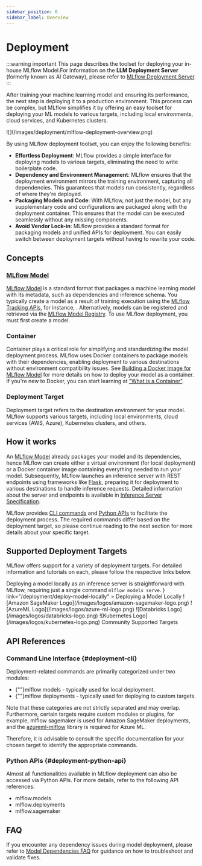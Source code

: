 ```yaml
---
sidebar_position: 0
sidebar_label: Overview
---
```



# Deployment

:::warning important
This page describes the toolset for deploying your in-house MLflow Model.For information on the
**LLM Deployment Server** (formerly known as AI Gateway), please refer to [MLflow Deployment Server](/llms/deployments).
:::

After training your machine learning model and ensuring its performance, the next step is deploying it to a production environment.
This process can be complex, but MLflow simplifies it by offering an easy toolset for deploying your ML models to various targets,
including local environments, cloud services, and Kubernetes clusters.

<div className="center-div" style={{ width: "90%" }}>
  ![](/images/deployment/mlflow-deployment-overview.png)
</div>

By using MLflow deployment toolset, you can enjoy the following benefits:

- **Effortless Deployment**: MLflow provides a simple interface for deploying models to various targets, eliminating the need to write boilerplate code.
- **Dependency and Environment Management**: MLflow ensures that the deployment environment mirrors the training environment, capturing all dependencies.
  This guarantees that models run consistently, regardless of where they're deployed.
- **Packaging Models and Code**: With MLflow, not just the model, but any supplementary code and configurations are packaged along with the deployment container.
  This ensures that the model can be executed seamlessly without any missing components.
- **Avoid Vendor Lock-in**: MLflow provides a standard format for packaging models and unified APIs for deployment. You can easily switch between
  deployment targets without having to rewrite your code.

## Concepts

### [MLflow Model](/model)

[MLflow Model](/model) is a standard format that packages a machine learning model with its metadata, such as dependencies and inference schema.
You typically create a model as a result of training execution using the [MLflow Tracking APIs](/tracking), for instance, <APILink fn="mlflow.pyfunc.log_model" />.
Alternatively, models can be registered and retrieved via the [MLflow Model Registry](/model-registry).
To use MLflow deployment, you must first create a model.

### Container

Container plays a critical role for simplifying and standardizing the model deployment process. MLflow uses Docker containers to package models with
their dependencies, enabling deployment to various destinations without environment compatibility issues. See
[Building a Docker Image for MLflow Model](/deployment/deploy-model-to-kubernetes#build-docker-for-deployment) for more details on how
to deploy your model as a container. If you're new to Docker, you can start learning at ["What is a Container"](https://www.docker.com/resources/what-container).

### Deployment Target

Deployment target refers to the destination environment for your model. MLflow supports various targets, including local environments,
cloud services (AWS, Azure), Kubernetes clusters, and others.

## How it works

An [MLflow Model](/model) already packages your model and its dependencies, hence MLflow can create either a virtual environment (for local deployment)
or a Docker container image containing everything needed to run your model. Subsequently, MLflow launches an inference server with REST endpoints using
frameworks like [Flask](https://flask.palletsprojects.com/en/1.1.x), preparing it for deployment to various destinations to handle inference requests.
Detailed information about the server and endpoints is available in [Inference Server Specification](/deployment/deploy-model-locally#local-inference-server-spec).

MLflow provides [CLI commands](#deployment-cli) and [Python APIs](#deployment-python-api) to facilitate the deployment process.
The required commands differ based on the deployment target, so please continue reading to the next section for more details about your specific target.

## Supported Deployment Targets

MLflow offers support for a variety of deployment targets. For detailed information and tutorials on each, please follow the respective links below.

<CardGroup>
  <LogoCard
    description={
      <>
        Deploying a model locally as an inference server is straightforward with MLflow, requiring just a single command <code>mlflow models serve</code>.
      </>
    }
    link="/deployment/deploy-model-locally"
  >
    <span>Deploying a Model Locally</span>
  </LogoCard>
  <LogoCard description="Amazon SageMaker is a fully managed service for scaling ML inference containers. MLflow simplifies the deployment process with easy-to-use commands, eliminating the need to write container definitions." link="/deployment/deploy-model-to-sagemaker">
    <span>![Amazon SageMaker Logo](/images/logos/amazon-sagemaker-logo.png)</span>
  </LogoCard>
  <LogoCard description="MLflow integrates seamlessly with Azure ML. You can deploy MLflow Model to the Azure ML managed online/batch endpoints, or to Azure Container Instances (ACI) / Azure Kubernetes Service (AKS)." link="https://learn.microsoft.com/en-us/azure/machine-learning/how-to-deploy-mlflow-models">
    <span>![AzureML Logo](/images/logos/azure-ml-logo.png)</span>
  </LogoCard>
  <LogoCard description="Databricks Model Serving offers a fully managed service for serving MLflow models at scale, with added benefits of performance optimizations and monitoring capabilities." link="https://docs.databricks.com/en/mlflow/models.html">
    <span>![Databricks Logo](/images/logos/databricks-logo.png)</span>
  </LogoCard>
  <LogoCard description="MLflow Deployment integrates with Kubernetes-native ML serving frameworks such as Seldon Core and KServe (formerly KFServing)." link="/deployment/deploy-model-to-kubernetes">
    <span>![Kubernetes Logo](/images/logos/kubernetes-logo.png)</span>
  </LogoCard>
  <LogoCard description="MLflow also supports more deployment targets such as Ray Serve, Redis AI, Torch Serve, Oracle Cloud Infrastructure (OCI), through community-supported plugins." link="/plugins#deployment-plugins">
    <span>Community Supported Targets</span>
  </LogoCard>
</CardGroup>

## API References

### Command Line Interface \{#deployment-cli}

Deployment-related commands are primarily categorized under two modules:

- {""}<Link to="/api_reference/cli.html#mlflow-models" target="_blank">mlflow models</Link> - typically used for local deployment.
- {""}<Link to="/api_reference/cli.html#mlflow-deployments" target="_blank">mlflow deployments</Link> - typically used for deploying to custom targets.

Note that these categories are not strictly separated and may overlap. Furthermore, certain targets require
custom modules or plugins, for example, <Link to="/api_reference/cli.html#mlflow-sagemaker" target="_blank">mlflow sagemaker</Link> is used for Amazon
SageMaker deployments, and the [azureml-mlflow](https://pypi.org/project/azureml-mlflow) library is required for Azure ML.

Therefore, it is advisable to consult the specific documentation for your chosen target to identify the appropriate commands.

### Python APIs \{#deployment-python-api}

Almost all functionalities available in MLflow deployment can also be accessed via Python APIs. For more details, refer to the following API references:

- <APILink fn="mlflow.models">mlflow.models</APILink>
- <APILink fn="mlflow.deployments">mlflow.deployments</APILink>
- <APILink fn="mlflow.sagemaker">mlflow.sagemaker</APILink>

## FAQ

If you encounter any dependency issues during model deployment, please refer to [Model Dependencies FAQ](/model/dependencies/#model-dependencies-troubleshooting)
for guidance on how to troubleshoot and validate fixes.
